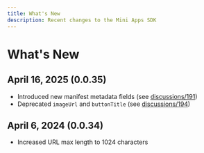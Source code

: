```yaml
---
title: What's New
description: Recent changes to the Mini Apps SDK
---
```


# What's New

## April 16, 2025 (0.0.35)

- Introduced new manifest metadata fields (see [discussions/191](https://github.com/farcasterxyz/miniapps/discussions/191))
- Deprecated `imageUrl` and `buttonTitle` (see [discussions/194](https://github.com/farcasterxyz/miniapps/discussions/194))

## April 6, 2024 (0.0.34)

- Increased URL max length to 1024 characters
